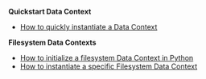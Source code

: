 **Quickstart Data Context**
- [How to quickly instantiate a Data Context](/docs/guides/setup/configuring_data_contexts/instantiating_data_contexts/how_to_quickly_instantiate_a_data_context)

**Filesystem Data Contexts**
- [How to initialize a filesystem Data Context in Python](/docs/guides/setup/configuring_data_contexts/initializing_data_contexts/how_to_initialize_a_filesystem_data_context_in_python)
- [How to instantiate a specific Filesystem Data Context](/docs/guides/setup/configuring_data_contexts/instantiating_data_contexts/how_to_instantiate_a_specific_filesystem_data_context)